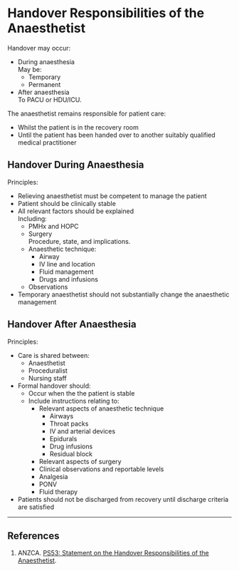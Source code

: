 # Handover Responsibilities of the Anaesthetist


Handover may occur:

* During anaesthesia  
May be:
	* Temporary
	* Permanent
* After anaesthesia  
To PACU or HDU/ICU.

The anaesthetist remains responsible for patient care:

* Whilst the patient is in the recovery room
* Until the patient has been handed over to another suitably qualified medical practitioner

## Handover During Anaesthesia  

Principles:

* Relieving anaesthetist must be competent to manage the patient
* Patient should be clinically stable  
* All relevant factors should be explained  
Including:
	* PMHx and HOPC
	* Surgery  
	Procedure, state, and implications.
	* Anaesthetic technique:
		* Airway
		* IV line and location
		* Fluid management
		* Drugs and infusions
	* Observations
* Temporary anaesthetist should not substantially change the anaesthetic management

## Handover After Anaesthesia

Principles:

* Care is shared between:
	* Anaesthetist
	* Proceduralist
	* Nursing staff
* Formal handover should:
	* Occur when the the patient is stable
	* Include instructions relating to:
		* Relevant aspects of anaesthetic technique
			* Airways
			* Throat packs
			* IV and arterial devices
			* Epidurals
			* Drug infusions
			* Residual block
		* Relevant aspects of surgery
		* Clinical observations and reportable levels
		* Analgesia
		* PONV
		* Fluid therapy
* Patients should not be discharged from recovery until discharge criteria are satisfied

---

## References

1. ANZCA. [PS53: Statement on the Handover Responsibilities of the Anaesthetist](http://www.anzca.edu.au/Documents/ps53-2013-statement-on-the-handover-responsibiliti.pdf).